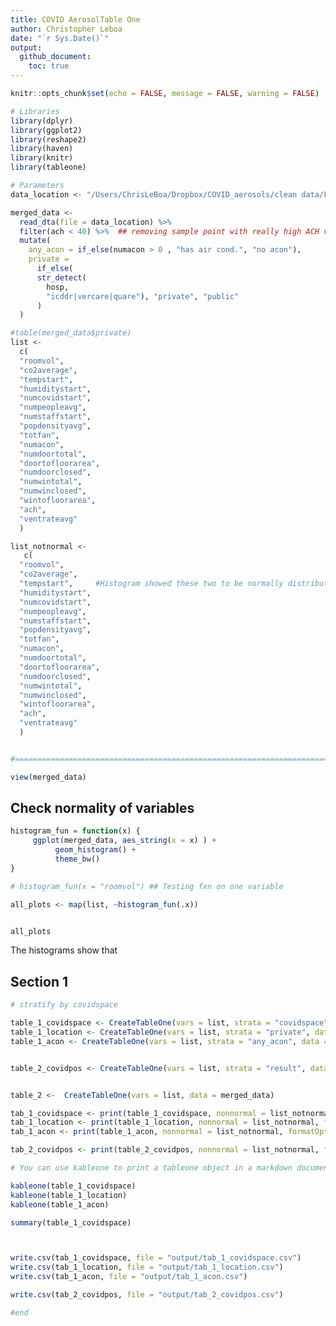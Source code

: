 ```yaml
---
title: COVID AerosolTable One
author: Christopher Leboa 
date: "`r Sys.Date()`"
output: 
  github_document:
    toc: true
---
```


```r
knitr::opts_chunk$set(echo = FALSE, message = FALSE, warning = FALSE)
```

```r
# Libraries
library(dplyr)
library(ggplot2)
library(reshape2)
library(haven)
library(knitr)
library(tableone)

# Parameters
data_location <- "/Users/ChrisLeBoa/Dropbox/COVID_aerosols/clean data/Final dataset/mergeddata_final.dta"

merged_data <- 
  read_dta(file = data_location) %>% 
  filter(ach < 40) %>%  ## removing sample point with really high ACH value 
  mutate(
    any_acon = if_else(numacon > 0 , "has air cond.", "no acon"),
    private =
      if_else(
      str_detect(
        hosp,
        "icddr|vercare|quare"), "private", "public"
      )
  )

#table(merged_data$private)
list <-
  c(
  "roomvol",
  "co2average", 
  "tempstart",
  "humiditystart",
  "numcovidstart",
  "numpeopleavg", 
  "numstaffstart",
  "popdensityavg", 
  "totfan", 
  "numacon", 
  "numdoortotal", 
  "doortofloorarea",
  "numdoorclosed", 
  "numwintotal", 
  "numwinclosed",
  "wintofloorarea",
  "ach",
  "ventrateavg"
  )

list_notnormal <- 
   c(
  "roomvol",
  "co2average", 
  "tempstart",     #Histogram showed these two to be normally distributed 
  "humiditystart",
  "numcovidstart",
  "numpeopleavg", 
  "numstaffstart",
  "popdensityavg", 
  "totfan", 
  "numacon", 
  "numdoortotal", 
  "doortofloorarea",
  "numdoorclosed", 
  "numwintotal", 
  "numwinclosed",
  "wintofloorarea",
  "ach",
  "ventrateavg"
  )


#===============================================================================

view(merged_data)
```

## Check normality of variables 
```r
histogram_fun = function(x) {
     ggplot(merged_data, aes_string(x = x) ) +
          geom_histogram() + 
          theme_bw() 
}

# histogram_fun(x = "roomvol") ## Testing fxn on one variable 

all_plots <- map(list, ~histogram_fun(.x))


all_plots
```
The histograms show that 

## Section 1
```r




# stratify by covidspace 

table_1_covidspace <- CreateTableOne(vars = list, strata = "covidspace", data = merged_data)
table_1_location <- CreateTableOne(vars = list, strata = "private", data = merged_data)
table_1_acon <- CreateTableOne(vars = list, strata = "any_acon", data = merged_data)


table_2_covidpos <- CreateTableOne(vars = list, strata = "result", data = merged_data)


table_2 <-  CreateTableOne(vars = list, data = merged_data)

tab_1_covidspace <- print(table_1_covidspace, nonnormal = list_notnormal, formatOptions = list(big.mark = ","))
tab_1_location <- print(table_1_location, nonnormal = list_notnormal, formatOptions = list(big.mark = ","))
tab_1_acon <- print(table_1_acon, nonnormal = list_notnormal, formatOptions = list(big.mark = ","))

tab_2_covidpos <- print(table_2_covidpos, nonnormal = list_notnormal, formatOptions = list(big.mark = ","))

# You can use kableone to print a tableone object in a markdown document but it will fail if you add in the notnormal thing like this kableone(tab2)

kableone(table_1_covidspace)
kableone(table_1_location)
kableone(table_1_acon)

summary(table_1_covidspace)



write.csv(tab_1_covidspace, file = "output/tab_1_covidspace.csv")
write.csv(tab_1_location, file = "output/tab_1_location.csv")
write.csv(tab_1_acon, file = "output/tab_1_acon.csv")

write.csv(tab_2_covidpos, file = "output/tab_2_covidpos.csv")

#end
```

